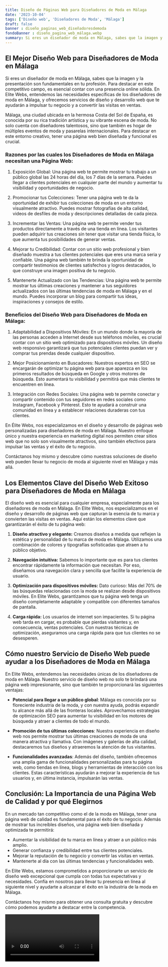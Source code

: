 ```yaml
---
title: Diseño de Páginas Web para Diseñadores de Moda en Málaga
date: '2023-10-04'
tags: ['Diseño web', 'Diseñadores de Moda', 'Málaga']
draft: false
banner : diseño_paginas_web_diseñadoresdemoda
fondoBanner : diseño_pagina_web_málaga.webp
summary: Si eres un diseñador de moda en Málaga, sabes que la imagen y la presentación son fundamentales en tu profesión. Para destacar en este competitivo campo, es esencial contar con una presencia online sólida. En Elite Webs, entendemos las necesidades específicas de los diseñadores de moda en Málaga, y ofrecemos servicios de diseño y desarrollo web que te ayudarán a impulsar tu negocio y a convertir las visitas en ventas.
---
```


## El Mejor Diseño Web para Diseñadores de Moda en Málaga

Si eres un diseñador de moda en Málaga, sabes que la imagen y la presentación son fundamentales en tu profesión. Para destacar en este competitivo campo, es esencial contar con una presencia online sólida. En Elite Webs, entendemos las necesidades específicas de los diseñadores de moda en Málaga, y ofrecemos servicios de diseño y desarrollo web que te ayudarán a impulsar tu negocio y a convertir las visitas en ventas.

Málaga, una ciudad ubicada en la hermosa Costa del Sol de España, es conocida por su rica tradición artística y su vibrante escena de moda. No solo cuenta con diseñadores talentosos, sino que también es hogar de múltiples eventos de moda y pasarelas internacionales. Para destacar en este entorno creativo, tener una página web bien diseñada y funcional es crucial.

### Razones por las cuales los Diseñadores de Moda en Málaga necesitan una Página Web:

1. Exposición Global: Una página web te permite mostrar tu trabajo a un público global las 24 horas del día, los 7 días de la semana. Puedes llegar a clientes potenciales en cualquier parte del mundo y aumentar tu visibilidad y oportunidades de negocio.

2. Promocionar tus Colecciones: Tener una página web te da la oportunidad de exhibir tus colecciones de moda en un entorno visualmente atractivo. Puedes mostrar fotografías de alta calidad, videos de desfiles de moda y descripciones detalladas de cada pieza.

3. Incrementar las Ventas: Una página web te permite vender tus productos directamente a través de una tienda en línea. Los visitantes pueden adquirir tus creaciones sin tener que visitar una tienda física, lo que aumenta tus posibilidades de generar ventas.

4. Mejorar tu Credibilidad: Contar con un sitio web profesional y bien diseñado muestra a tus clientes potenciales que eres una marca seria y confiable. Una página web también te brinda la oportunidad de compartir testimonios de clientes satisfechos y logros destacados, lo que construye una imagen positiva de tu negocio.

5. Mantenerte Actualizado con las Tendencias: Una página web te permite mostrar tus últimas creaciones y mantener a tus seguidores actualizados con las últimas tendencias de moda en Málaga y en el mundo. Puedes incorporar un blog para compartir tus ideas, inspiraciones y consejos de estilo.

### Beneficios del Diseño Web para Diseñadores de Moda en Málaga:

1. Adaptabilidad a Dispositivos Móviles: En un mundo donde la mayoría de las personas acceden a Internet desde sus teléfonos móviles, es crucial contar con un sitio web optimizado para dispositivos móviles. Un diseño web responsivo garantizará que tus potenciales clientes puedan ver y comprar tus prendas desde cualquier dispositivo.

2. Mejor Posicionamiento en Buscadores: Nuestros expertos en SEO se encargarán de optimizar tu página web para que aparezca en los primeros resultados de búsqueda en Google y otros motores de búsqueda. Esto aumentará tu visibilidad y permitirá que más clientes te encuentren en línea.

3. Integración con Redes Sociales: Una página web te permite conectar y compartir contenido con tus seguidores en redes sociales como Instagram, Facebook y Pinterest. Esto te ayudará a construir una comunidad en línea y a establecer relaciones duraderas con tus clientes.

En Élite Webs, nos especializamos en el diseño y desarrollo de páginas web personalizadas para diseñadores de moda en Málaga. Nuestro enfoque único y nuestra experiencia en marketing digital nos permiten crear sitios web que no solo son visualmente atractivos, sino también efectivos para impulsar las ventas y el éxito de tu negocio.

Contáctanos hoy mismo y descubre cómo nuestras soluciones de diseño web pueden llevar tu negocio de moda al siguiente nivel en Málaga y más allá.

<GifSeo />

<Cta />

## Los Elementos Clave del Diseño Web Exitoso para Diseñadores de Moda en Málaga

El diseño web es esencial para cualquier empresa, especialmente para los diseñadores de moda en Málaga. En Elite Webs, nos especializamos en el diseño y desarrollo de páginas web que capturan la esencia de tu marca y convierten las visitas en ventas. Aquí están los elementos clave que garantizarán el éxito de tu página web:

1. **Diseño atractivo y elegante:** Creamos diseños a medida que reflejen la estética y personalidad de tu marca de moda en Málaga. Utilizamos una combinación de colores y tipografías sofisticadas que atraen a tu público objetivo.

2. **Navegación intuitiva:** Sabemos lo importante que es para tus clientes encontrar rápidamente la información que necesitan. Por eso, diseñamos una navegación clara y sencilla que facilite la experiencia de usuario.

3. **Optimización para dispositivos móviles:** Dato curioso: Más del 70% de las búsquedas relacionadas con la moda se realizan desde dispositivos móviles. En Elite Webs, garantizamos que tu página web tenga un diseño completamente adaptable y compatible con diferentes tamaños de pantalla.

4. **Carga rápida:** Los usuarios de internet son impacientes. Si tu página web tarda en cargar, es probable que pierdas visitantes y, en consecuencia, ventas potenciales. Con nuestras técnicas de optimización, aseguramos una carga rápida para que tus clientes no se desesperen.

## Cómo nuestro Servicio de Diseño Web puede ayudar a los Diseñadores de Moda en Málaga

En Elite Webs, entendemos las necesidades únicas de los diseñadores de moda en Málaga. Nuestro servicio de diseño web no solo te brindará una página web impresionante, sino que también te proporcionará las siguientes ventajas:

- **Potencial para llegar a un público global**: Málaga es conocida por su floreciente industria de la moda, y con nuestra ayuda, podrás expandir tu alcance más allá de las fronteras locales. Aprovechamos estrategias de optimización SEO para aumentar tu visibilidad en los motores de búsqueda y atraer a clientes de todo el mundo.

- **Promoción de tus últimas colecciones**: Nuestra experiencia en diseño web nos permite mostrar tus últimas creaciones de moda de una manera atractiva y llamativa. Con imágenes y galerías de alta calidad, destacaremos tus diseños y atraeremos la atención de tus visitantes.

- **Funcionalidades avanzadas**: Además del diseño, también ofrecemos una amplia gama de funcionalidades personalizadas para tu página web, como tiendas en línea, blogs y herramientas de interacción con los clientes. Estas características ayudarán a mejorar la experiencia de tus usuarios y, en última instancia, impulsarán las ventas.

## Conclusión: La Importancia de una Página Web de Calidad y por qué Elegirnos

En un mercado tan competitivo como el de la moda en Málaga, tener una página web de calidad es fundamental para el éxito de tu negocio. Además de mostrar tus increíbles diseños, una página web bien diseñada y optimizada te permitirá:

- Aumentar la visibilidad de tu marca en línea y atraer a un público más amplio.
- Generar confianza y credibilidad entre tus clientes potenciales.
- Mejorar la reputación de tu negocio y convertir las visitas en ventas.
- Mantenerte al día con las últimas tendencias y funcionalidades web.

En Elite Webs, estamos comprometidos a proporcionarte un servicio de diseño web excepcional que cumpla con todas tus expectativas y necesidades. Confía en nosotros para llevar tu presencia en línea al siguiente nivel y ayudarte a alcanzar el éxito en la industria de la moda en Málaga.

Contáctanos hoy mismo para obtener una consulta gratuita y descubre cómo podemos ayudarte a destacar entre la competencia.

<Video />

<CtaBot job='Diseñadores de Moda' city='Málaga'/>

<Gmaps query='Málaga+españa+maps' />